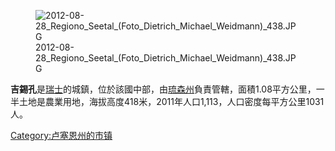 [[Image:2012-08-28_Regiono_Seetal_(Foto_Dietrich_Michael_Weidmann)_438.JPG|right]]

'''吉錫孔'''是[[瑞士|瑞士]]的城鎮，位於該國中部，由[[琉森州|琉森州]]負責管轄，面積1.08平方公里，一半土地是農業用地，海拔高度418米，2011年人口1,113，人口密度每平方公里1031人。

{{Switzerland-geo-stub}}
[[Category:卢塞恩州的市镇|Category:卢塞恩州的市镇]]